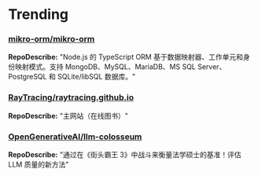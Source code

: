 
# Trending

### [mikro-orm/mikro-orm](https://github.com/mikro-orm/mikro-orm)
**RepoDescribe:** "Node.js 的 TypeScript ORM 基于数据映射器、工作单元和身份映射模式。支持 MongoDB、MySQL、MariaDB、MS SQL Server、PostgreSQL 和 SQLite/libSQL 数据库。"
  

### [RayTracing/raytracing.github.io](https://github.com/RayTracing/raytracing.github.io)
**RepoDescribe:** "主网站（在线图书）"
  

### [OpenGenerativeAI/llm-colosseum](https://github.com/OpenGenerativeAI/llm-colosseum)
**RepoDescribe:** "通过在《街头霸王 3》中战斗来衡量法学硕士的基准！评估 LLM 质量的新方法"
  